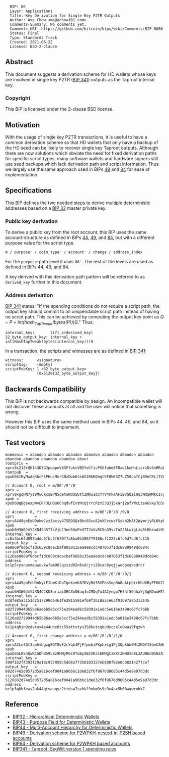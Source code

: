 <pre>
  BIP: 86
  Layer: Applications
  Title: Key Derivation for Single Key P2TR Outputs
  Author: Ava Chow <me@achow101.com>
  Comments-Summary: No comments yet.
  Comments-URI: https://github.com/bitcoin/bips/wiki/Comments:BIP-0086
  Status: Final
  Type: Standards Track
  Created: 2021-06-22
  License: BSD-2-Clause
</pre>

==Abstract==

This document suggests a derivation scheme for HD wallets whose keys are involved in single key
P2TR ([[bip-0341.mediawiki|BIP 341]]) outputs as the Taproot internal key.

===Copyright===

This BIP is licensed under the 2-clause BSD license.

==Motivation==

With the usage of single key P2TR transactions, it is useful to have a common derivation scheme so
that HD wallets that only have a backup of the HD seed can be likely to recover single key Taproot
outputs. Although there are now solutions which obviate the need for fixed derivation paths for
specific script types, many software wallets and hardware signers still use seed backups which
lack derivation path and script information. Thus we largely use the same approach used in BIPs
[[bip-0049.mediawiki|49]] and [[bip-0084.mediawiki|84]] for ease of implementation.

==Specifications==

This BIP defines the two needed steps to derive multiple deterministic addresses based on a
[[bip-0032.mediawiki|BIP 32]] master private key.

===Public key derivation===

To derive a public key from the root account, this BIP uses the same account-structure as
defined in BIPs [[bip-0044.mediawiki|44]], [[bip-0049.mediawiki|49]], and [[bip-0084.mediawiki|84]],
but with a different purpose value for the script type.

<pre>
m / purpose' / coin_type' / account' / change / address_index
</pre>

For the <tt>purpose</tt>-path level it uses <tt>86'</tt>.
The rest of the levels are used as defined in BIPs 44, 49, and 84.

A key derived with this derivation path pattern will be referred to as <tt>derived_key</tt> further
in this document.

===Address derivation===


[[bip-0341.mediawiki#cite_ref-22-0|BIP 341]] states: "If the spending conditions do not require a
script path, the output key should commit to an unspendable script path instead of having no
script path. This can be achieved by computing the output key point as
''Q = P + int(hash<sub>TapTweak</sub>(bytes(P)))G''." Thus:

<pre>
internal_key:       lift_x(derived_key)
32_byte_output_key: internal_key + int(HashTapTweak(bytes(internal_key)))G
</pre>

In a transaction, the scripts and witnesses are as defined in
[[bip-0341.mediawiki#specification|BIP 341]]:

<pre>
witness:      <signature>
scriptSig:    (empty)
scriptPubKey: 1 <32_byte_output_key>
              (0x5120{32_byte_output_key})
</pre>

==Backwards Compatibility==

This BIP is not backwards compatible by design.
An incompatible wallet will not discover these accounts at all and the user will notice that
something is wrong.

However this BIP uses the same method used in BIPs 44, 49, and 84, so it should not be difficult
to implement.

==Test vectors==

<pre>
mnemonic = abandon abandon abandon abandon abandon abandon abandon abandon abandon abandon abandon about
rootpriv = xprv9s21ZrQH143K3GJpoapnV8SFfukcVBSfeCficPSGfubmSFDxo1kuHnLisriDvSnRRuL2Qrg5ggqHKNVpxR86QEC8w35uxmGoggxtQTPvfUu
rootpub  = xpub661MyMwAqRbcFkPHucMnrGNzDwb6teAX1RbKQmqtEF8kK3Z7LZ59qafCjB9eCRLiTVG3uxBxgKvRgbubRhqSKXnGGb1aoaqLrpMBDrVxga8

// Account 0, root = m/86'/0'/0'
xprv = xprv9xgqHN7yz9MwCkxsBPN5qetuNdQSUttZNKw1dcYTV4mkaAFiBVGQziHs3NRSWMkCzvgjEe3n9xV8oYywvM8at9yRqyaZVz6TYYhX98VjsUk
xpub = xpub6BgBgsespWvERF3LHQu6CnqdvfEvtMcQjYrcRzx53QJjSxarj2afYWcLteoGVky7D3UKDP9QyrLprQ3VCECoY49yfdDEHGCtMMj92pReUsQ

// Account 0, first receiving address = m/86'/0'/0'/0/0
xprv         = xprvA449goEeU9okwCzzZaxiy475EQGQzBkc65su82nXEvcwzfSskb2hAt2WymrjyRL6kpbVTGL3cKtp9herYXSjjQ1j4stsXXiRF7kXkCacK3T
xpub         = xpub6H3W6JmYJXN49h5TfcVjLC3onS6uPeUTTJoVvRC8oG9vsTn2J8LwigLzq5tHbrwAzH9DGo6ThGUdWsqce8dGfwHVBxSbixjDADGGdzF7t2B
internal_key = cc8a4bc64d897bddc5fbc2f670f7a8ba0b386779106cf1223c6fc5d7cd6fc115
output_key   = a60869f0dbcf1dc659c9cecbaf8050135ea9e8cdc487053f1dc6880949dc684c
scriptPubKey = 5120a60869f0dbcf1dc659c9cecbaf8050135ea9e8cdc487053f1dc6880949dc684c
address      = bc1p5cyxnuxmeuwuvkwfem96lqzszd02n6xdcjrs20cac6yqjjwudpxqkedrcr

// Account 0, second receiving address = m/86'/0'/0'/0/1
xprv         = xprvA449goEeU9okyiF1LmKiDaTgeXvmh87DVyRd35VPbsSop8n8uALpbtrUhUXByPFKK7C2yuqrB1FrhiDkEMC4RGmA5KTwsE1aB5jRu9zHsuQ
xpub         = xpub6H3W6JmYJXN4CCKUSnriaiQRCZmG6aq4sCMDqTu1ACyngw7HShf59hAxYjXgKDuuHThVEUzdHrc3aXCr9kfvQvZPit5dnD3K9xVRBzjK3rX
internal_key = 83dfe85a3151d2517290da461fe2815591ef69f2b18a2ce63f01697a8b313145
output_key   = a82f29944d65b86ae6b5e5cc75e294ead6c59391a1edc5e016e3498c67fc7bbb
scriptPubKey = 5120a82f29944d65b86ae6b5e5cc75e294ead6c59391a1edc5e016e3498c67fc7bbb
address      = bc1p4qhjn9zdvkux4e44uhx8tc55attvtyu358kutcqkudyccelu0was9fqzwh

// Account 0, first change address = m/86'/0'/0'/1/0
xprv         = xprvA3Ln3Gt3aphvUgzgEDT8vE2cYqb4PjFfpmbiFKphxLg1FjXQpkAk5M1ZKDY15bmCAHA35jTiawbFuwGtbDZogKF1WfjwxML4gK7WfYW5JRP
xpub         = xpub6GL8SnQwRCGDhB59LEz9HMyM6sRYoByXBzXK3iEKWgCz8XrZNHUzd9L3AUBELW5NzA7dEFvMas1F84TuPH3xqdUA5tumaGWFgihJzWytXe3
internal_key = 399f1b2f4393f29a18c937859c5dd8a77350103157eb880f02e8c08214277cef
output_key   = 882d74e5d0572d5a816cef0041a96b6c1de832f6f9676d9605c44d5e9a97d3dc
scriptPubKey = 5120882d74e5d0572d5a816cef0041a96b6c1de832f6f9676d9605c44d5e9a97d3dc
address      = bc1p3qkhfews2uk44qtvauqyr2ttdsw7svhkl9nkm9s9c3x4ax5h60wqwruhk7
</pre>

==Reference==

* [[bip-0032.mediawiki|BIP32 - Hierarchical Deterministic Wallets]]
* [[bip-0043.mediawiki|BIP43 - Purpose Field for Deterministic Wallets]]
* [[bip-0044.mediawiki|BIP44 - Multi-Account Hierarchy for Deterministic Wallets]]
* [[bip-0049.mediawiki|BIP49 - Derivation scheme for P2WPKH-nested-in-P2SH based accounts]]
* [[bip-0084.mediawiki|BIP84 - Derivation scheme for P2WPKH based accounts]]
* [[bip-0341.mediawiki|BIP341 - Taproot: SegWit version 1 spending rules]]
